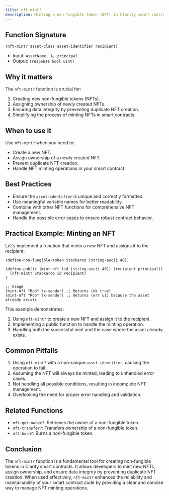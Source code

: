 ```yaml
---
title: nft-mint?
description: Minting a non-fungible token (NFT) in Clarity smart contracts.
---
```


## Function Signature

```clarity
(nft-mint? asset-class asset-identifier recipient)
```

- Input: `AssetName, A, principal`
- Output: `(response bool uint)`

## Why it matters

The `nft-mint?` function is crucial for:

1. Creating new non-fungible tokens (NFTs).
2. Assigning ownership of newly created NFTs.
3. Ensuring data integrity by preventing duplicate NFT creation.
4. Simplifying the process of minting NFTs in smart contracts.

## When to use it

Use `nft-mint?` when you need to:

- Create a new NFT.
- Assign ownership of a newly created NFT.
- Prevent duplicate NFT creation.
- Handle NFT minting operations in your smart contract.

## Best Practices

- Ensure the `asset-identifier` is unique and correctly formatted.
- Use meaningful variable names for better readability.
- Combine with other NFT functions for comprehensive NFT management.
- Handle the possible error cases to ensure robust contract behavior.

## Practical Example: Minting an NFT

Let's implement a function that mints a new NFT and assigns it to the recipient:

```clarity
(define-non-fungible-token Stackaroo (string-ascii 40))

(define-public (mint-nft (id (string-ascii 40)) (recipient principal))
  (nft-mint? Stackaroo id recipient)
)

;; Usage
(mint-nft "Roo" tx-sender) ;; Returns (ok true)
(mint-nft "Roo" tx-sender) ;; Returns (err u1) because the asset already exists
```

This example demonstrates:
1. Using `nft-mint?` to create a new NFT and assign it to the recipient.
2. Implementing a public function to handle the minting operation.
3. Handling both the successful mint and the case where the asset already exists.

## Common Pitfalls

1. Using `nft-mint?` with a non-unique `asset-identifier`, causing the operation to fail.
2. Assuming the NFT will always be minted, leading to unhandled error cases.
3. Not handling all possible conditions, resulting in incomplete NFT management.
4. Overlooking the need for proper error handling and validation.

## Related Functions

- `nft-get-owner?`: Retrieves the owner of a non-fungible token.
- `nft-transfer?`: Transfers ownership of a non-fungible token.
- `nft-burn?`: Burns a non-fungible token.

## Conclusion

The `nft-mint?` function is a fundamental tool for creating non-fungible tokens in Clarity smart contracts. It allows developers to mint new NFTs, assign ownership, and ensure data integrity by preventing duplicate NFT creation. When used effectively, `nft-mint?` enhances the reliability and maintainability of your smart contract code by providing a clear and concise way to manage NFT minting operations.
